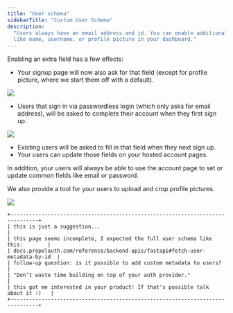 ```yaml
---
title: "User schema"
sidebarTitle: "Custom User Schema"
description:
  "Users always have an email address and id. You can enable additional fields
  like name, username, or profile picture in your dashboard."
---
```


Enabling an extra field has a few effects:

- Your signup page will now also ask for that field (except for profile picture,
  where we start them off with a default).

![](/images/user-schema-1.png)

- Users that sign in via passwordless login (which only asks for email address),
  will be asked to complete their account when they first sign up.

![](/images/user-schema-2.png)

- Existing users will be asked to fill in that field when they next sign up.
- Your users can update those fields on your hosted account pages.

In addition, your users will always be able to use the account page to set or
update common fields like email or password.

We also provide a tool for your users to upload and crop profile pictures.

![](/images/user-schema-3.png)

```
+-------------------------------------------------------------------------------+
| this is just a suggestion...                                                  |
| this page seems incomplete, I expected the full user schema like this:        |
| docs.propelauth.com/reference/backend-apis/fastapi#fetch-user-metadata-by-id  |
| follow-up question: is it possible to add custom metadata to users?           |
| "Don‘t waste time building on top of your auth provider."                     |
| this got me interested in your product! If that's possible talk about it :)   |
+-------------------------------------------------------------------------------+
```
